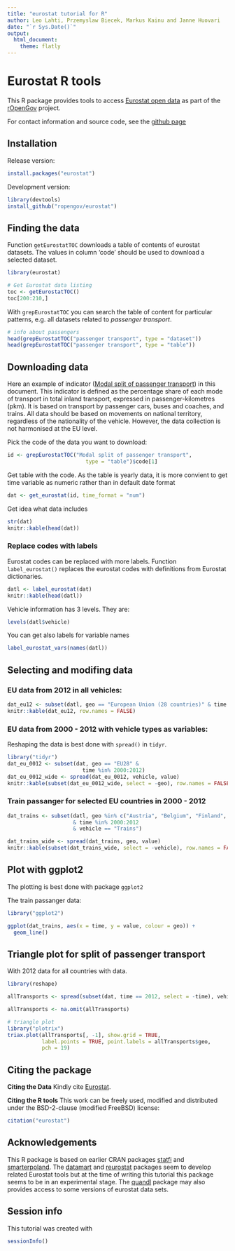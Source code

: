 ```yaml
---
title: "eurostat tutorial for R"
author: Leo Lahti, Przemyslaw Biecek, Markus Kainu and Janne Huovari
date: "`r Sys.Date()`"
output:
  html_document:
    theme: flatly
---
```

<!--
%\VignetteEngine{knitr::rmarkdown}
%\VignetteIndexEntry{eurostat Markdown Vignette}
%\usepackage[utf8]{inputenc}
-->


Eurostat R tools
===========

This R package provides tools to access [Eurostat open
data](http://ec.europa.eu/eurostat/) as part of the
[rOpenGov](http://ropengov.github.io) project.

For contact information and source code, see the [github page](https://github.com/rOpenGov/eurostat)

## Installation

Release version:

```r
install.packages("eurostat")
```

Development version:

```r
library(devtools)
install_github("ropengov/eurostat")
```

## Finding the data

Function `getEurostatTOC` downloads a table of contents of eurostat datasets. The values in column 'code' should be used to download a selected dataset.

```r
library(eurostat)

# Get Eurostat data listing
toc <- getEurostatTOC()
toc[200:210,]
```

With `grepEurostatTOC` you can search the table of content for particular patterns, e.g. all datasets related to *passenger transport*.

```r
# info about passengers
head(grepEurostatTOC("passenger transport", type = "dataset"))
head(grepEurostatTOC("passenger transport", type = "table"))
```

## Downloading data 

Here an example of indicator ([Modal split of passenger transport](http://ec.europa.eu/eurostat/tgm/table.do?tab=table&init=1&plugin=1&language=en&pcode=tsdtr210)) in this document. This indicator is defined as the percentage share of each mode of transport in total inland transport, expressed in passenger-kilometres (pkm). It is based on transport by passenger cars, buses and coaches, and trains. All data should be based on movements on national territory, regardless of the nationality of the vehicle. However, the data collection is not harmonised at the EU level. 

Pick the code of the data you want to download: 
```r

id <- grepEurostatTOC("Modal split of passenger transport", 
        	             type = "table")$code[1]
```

Get table with the code. As the table is yearly data, it is more
convient to get time variable as numeric rather than in default date format

```r
dat <- get_eurostat(id, time_format = "num")

```

Get idea what data includes
```r
str(dat)
knitr::kable(head(dat))
```

### Replace codes with labels

Eurostat codes can be replaced with more labels. 
Function `label_eurostat()` replaces the eurostat codes with definitions 
from Eurostat dictionaries.

```r
datl <- label_eurostat(dat)
knitr::kable(head(datl))
```

Vehicle information has 3 levels. They are:
```r
levels(datl$vehicle)
```

You can get also labels for variable names
```r

label_eurostat_vars(names(datl))
```


## Selecting and modifing data

### EU data from 2012 in all vehicles:

```r

dat_eu12 <- subset(datl, geo == "European Union (28 countries)" & time == 2012)
knitr::kable(dat_eu12, row.names = FALSE)
```

### EU data from 2000 - 2012 with vehicle types as variables:
Reshaping the data is best done with `spread()` in `tidyr`.
```r
library("tidyr")
dat_eu_0012 <- subset(dat, geo == "EU28" & 
                        time %in% 2000:2012)
dat_eu_0012_wide <- spread(dat_eu_0012, vehicle, value)
knitr::kable(subset(dat_eu_0012_wide, select = -geo), row.names = FALSE)
```

### Train passanger for selected EU countries in 2000 - 2012

```r
dat_trains <- subset(datl, geo %in% c("Austria", "Belgium", "Finland", "Sweden")
                     & time %in% 2000:2012 
                     & vehicle == "Trains")

dat_trains_wide <- spread(dat_trains, geo, value) 
knitr::kable(subset(dat_trains_wide, select = -vehicle), row.names = FALSE)
```

## Plot with ggplot2

The plotting is best done with package `ggplot2`

The train passanger data:

```r
library("ggplot2")

ggplot(dat_trains, aes(x = time, y = value, colour = geo)) +
  geom_line()
```



## Triangle plot for split of passenger transport

With 2012 data for all countries with data.

```r
library(reshape)

allTransports <- spread(subset(dat, time == 2012, select = -time), vehicle, value)

allTransports <- na.omit(allTransports)

# triangle plot
library("plotrix")
triax.plot(allTransports[, -1], show.grid = TRUE, 
           label.points = TRUE, point.labels = allTransports$geo, 
           pch = 19)
```




## Citing the package

**Citing the Data** Kindly cite [Eurostat](http://ec.europa.eu/eurostat/). 

**Citing the R tools** This work can be freely used, modified and
distributed under the BSD-2-clause (modified FreeBSD) license:

```r
citation("eurostat")
```

## Acknowledgements

This R package is based on earlier CRAN packages [statfi](http://cran.r-project.org/web/packages/statfi/index.html) and [smarterpoland](http://cran.r-project.org/web/packages/SmarterPoland/index.html). The [datamart](http://cran.r-project.org/web/packages/datamart/index.html) and [reurostat](https://github.com/Tungurahua/reurostat) packages seem to develop related Eurostat tools but at the time of writing this tutorial this package seems to be in an experimental stage. The [quandl](http://cran.r-project.org/web/packages/Quandl/index.html) package may also provides access to some versions of eurostat data sets.


## Session info

This tutorial was created with

```r
sessionInfo()
```
